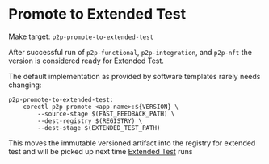 # Promote to Extended Test

Make target: `p2p-promote-to-extended-test`

After successful run of `p2p-functional`, `p2p-integration`, and `p2p-nft` the version is considered ready for
Extended Test.

The default implementation as provided by software templates rarely needs changing:

```Make
p2p-promote-to-extended-test:
    corectl p2p promote <app-name>:${VERSION} \
        --source-stage $(FAST_FEEDBACK_PATH) \
        --dest-registry $(REGISTRY) \
        --dest-stage $(EXTENDED_TEST_PATH)
```

This moves the immutable versioned artifact into the registry for extended test and will be
picked up next time [Extended Test](/p2p/extended-test/overview) runs
